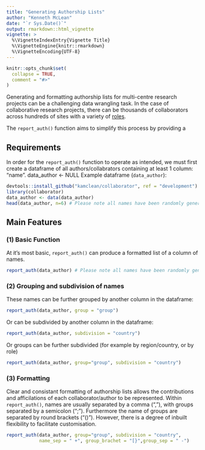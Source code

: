 ```yaml
---
title: "Generating Authorship Lists"
author: "Kenneth McLean"
date: "`r Sys.Date()`"
output: rmarkdown::html_vignette
vignette: >
  %\VignetteIndexEntry{Vignette Title}
  %\VignetteEngine{knitr::rmarkdown}
  %\VignetteEncoding{UTF-8}
---
```


```r
knitr::opts_chunk$set(
  collapse = TRUE,
  comment = "#>"
)
```

Generating and formatting authorship lists for multi-centre research projects can be a challenging data wrangling task. In the case of collaborative research projects, there can be thousands of collaborators across hundreds of sites with a variety of [roles](https://doi.org/10.1016/j.ijsu.2017.12.019). 

The `report_auth()` function aims to simplify this process by providing a 

## Requirements
In order for the `report_auth()` function to operate as intended, we must first create a dataframe of all authors/collabrators containing at least 1 column: "name".
data_author <- NULL
Example dataframe (`data_author`):
```r
devtools::install_github("kamclean/collaborator", ref = "development")
library(collaborator)
data_author <- data(data_author)
head(data_author, n=6) # Please note all names have been randomly generated

```

## Main Features
### (1) Basic Function
At it's most basic, `report_auth()` can produce a formatted list of a column of names.
```r

report_auth(data_author) # Please note all names have been randomly generated

```

### (2) Grouping and subdivision of names

These names can be further grouped by another column in the dataframe:
```r

report_auth(data_author, group = "group")

```

Or can be subdivided by another column in the dataframe:
```r

report_auth(data_author, subdivision = "country")

```

Or groups can be further subdivided (for example by region/country, or by role)
```r

report_auth(data_author, group="group", subdivision = "country")

```

### (3) Formatting
Clear and consistant formatting of authorship lists allows the contributions and afficilations of each collaborator/author to be represented. Within `report_auth()`, names are usually separated by a comma (","), with groups separated by a semicolon (";"). Furthermore the name of groups are separated by round brackets ("()"). However, there is a degree of inbuilt flexibility to facilitate customisation.


```r

report_auth(data_author, group="group", subdivision = "country",
            name_sep = " +", group_brachet = "[}",group_sep = " -")

```
